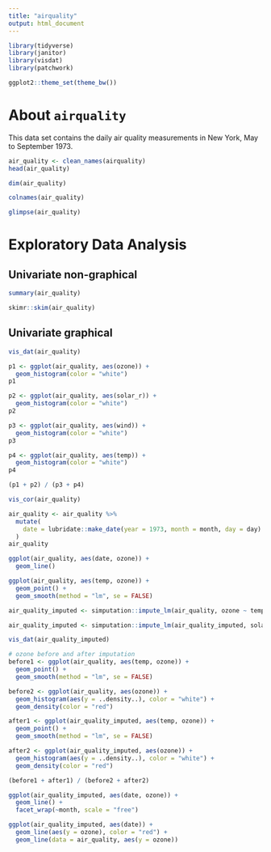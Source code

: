 ```yaml
---
title: "airquality"
output: html_document
---
```


```r
library(tidyverse)
library(janitor)
library(visdat)
library(patchwork)

ggplot2::theme_set(theme_bw())
```

# About `airquality`

This data set contains the daily air quality measurements in New York, May to September 1973.

```r
air_quality <- clean_names(airquality)
head(air_quality)
```

```r
dim(air_quality)
```

```r
colnames(air_quality)
```

```r
glimpse(air_quality)
```

# Exploratory Data Analysis

## Univariate non-graphical

```r
summary(air_quality)
```

```r
skimr::skim(air_quality)
```

## Univariate graphical

```r
vis_dat(air_quality)
```


```r
p1 <- ggplot(air_quality, aes(ozone)) +
  geom_histogram(color = "white")
p1
```

```r
p2 <- ggplot(air_quality, aes(solar_r)) +
  geom_histogram(color = "white")
p2
```

```r
p3 <- ggplot(air_quality, aes(wind)) +
  geom_histogram(color = "white")
p3
```

```r
p4 <- ggplot(air_quality, aes(temp)) +
  geom_histogram(color = "white")
p4
```


```r
(p1 + p2) / (p3 + p4)
```

```r
vis_cor(air_quality)
```


```r
air_quality <- air_quality %>% 
  mutate(
    date = lubridate::make_date(year = 1973, month = month, day = day) 
  )
air_quality
```

```r
ggplot(air_quality, aes(date, ozone)) +
  geom_line()
```

```r
ggplot(air_quality, aes(temp, ozone)) +
  geom_point() +
  geom_smooth(method = "lm", se = FALSE)
```

```r
air_quality_imputed <- simputation::impute_lm(air_quality, ozone ~ temp)
```

```r
air_quality_imputed <- simputation::impute_lm(air_quality_imputed, solar_r ~ temp + ozone)
```

```r
vis_dat(air_quality_imputed)
```

```r
# ozone before and after imputation
before1 <- ggplot(air_quality, aes(temp, ozone)) +
  geom_point() +
  geom_smooth(method = "lm", se = FALSE)

before2 <- ggplot(air_quality, aes(ozone)) +
  geom_histogram(aes(y = ..density..), color = "white") +
  geom_density(color = "red")

after1 <- ggplot(air_quality_imputed, aes(temp, ozone)) +
  geom_point() +
  geom_smooth(method = "lm", se = FALSE)

after2 <- ggplot(air_quality_imputed, aes(ozone)) +
  geom_histogram(aes(y = ..density..), color = "white") +
  geom_density(color = "red")

(before1 + after1) / (before2 + after2)
```

```r
ggplot(air_quality_imputed, aes(date, ozone)) +
  geom_line() +
  facet_wrap(~month, scale = "free")
```

```r
ggplot(air_quality_imputed, aes(date)) +
  geom_line(aes(y = ozone), color = "red") +
  geom_line(data = air_quality, aes(y = ozone))
```

